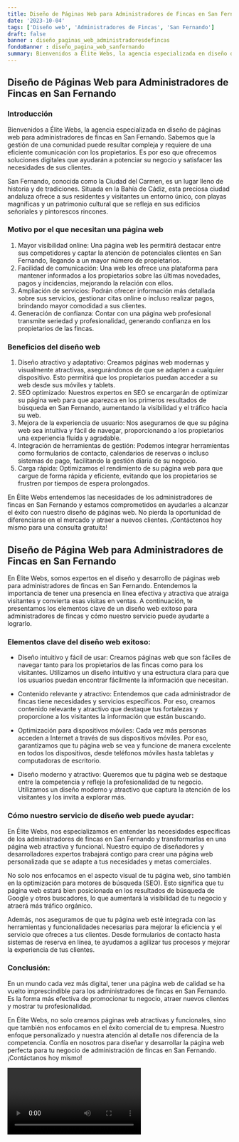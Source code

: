 ```yaml
---
title: Diseño de Páginas Web para Administradores de Fincas en San Fernando
date: '2023-10-04'
tags: ['Diseño web', 'Administradores de Fincas', 'San Fernando']
draft: false
banner : diseño_paginas_web_administradoresdefincas
fondoBanner : diseño_pagina_web_sanfernando
summary: Bienvenidos a Élite Webs, la agencia especializada en diseño de páginas web para administradores de fincas en San Fernando. Sabemos que la gestión de una comunidad puede resultar compleja y requiere de una eficiente comunicación con los propietarios. Es por eso que ofrecemos soluciones digitales que ayudarán a potenciar su negocio y satisfacer las necesidades de sus clientes.
---
```


## Diseño de Páginas Web para Administradores de Fincas en San Fernando

### Introducción

Bienvenidos a Élite Webs, la agencia especializada en diseño de páginas web para administradores de fincas en San Fernando. Sabemos que la gestión de una comunidad puede resultar compleja y requiere de una eficiente comunicación con los propietarios. Es por eso que ofrecemos soluciones digitales que ayudarán a potenciar su negocio y satisfacer las necesidades de sus clientes.

San Fernando, conocida como la Ciudad del Carmen, es un lugar lleno de historia y de tradiciones. Situada en la Bahía de Cádiz, esta preciosa ciudad andaluza ofrece a sus residentes y visitantes un entorno único, con playas magníficas y un patrimonio cultural que se refleja en sus edificios señoriales y pintorescos rincones.

### Motivo por el que necesitan una página web

1. Mayor visibilidad online: Una página web les permitirá destacar entre sus competidores y captar la atención de potenciales clientes en San Fernando, llegando a un mayor número de propietarios.
2. Facilidad de comunicación: Una web les ofrece una plataforma para mantener informados a los propietarios sobre las últimas novedades, pagos y incidencias, mejorando la relación con ellos.
3. Ampliación de servicios: Podrán ofrecer información más detallada sobre sus servicios, gestionar citas online o incluso realizar pagos, brindando mayor comodidad a sus clientes.
4. Generación de confianza: Contar con una página web profesional transmite seriedad y profesionalidad, generando confianza en los propietarios de las fincas.

### Beneficios del diseño web

1. Diseño atractivo y adaptativo: Creamos páginas web modernas y visualmente atractivas, asegurándonos de que se adapten a cualquier dispositivo. Esto permitirá que los propietarios puedan acceder a su web desde sus móviles y tablets.
2. SEO optimizado: Nuestros expertos en SEO se encargarán de optimizar su página web para que aparezca en los primeros resultados de búsqueda en San Fernando, aumentando la visibilidad y el tráfico hacia su web.
3. Mejora de la experiencia de usuario: Nos aseguramos de que su página web sea intuitiva y fácil de navegar, proporcionando a los propietarios una experiencia fluida y agradable.
4. Integración de herramientas de gestión: Podemos integrar herramientas como formularios de contacto, calendarios de reservas o incluso sistemas de pago, facilitando la gestión diaria de su negocio.
5. Carga rápida: Optimizamos el rendimiento de su página web para que cargue de forma rápida y eficiente, evitando que los propietarios se frustren por tiempos de espera prolongados.

En Élite Webs entendemos las necesidades de los administradores de fincas en San Fernando y estamos comprometidos en ayudarles a alcanzar el éxito con nuestro diseño de páginas web. No pierda la oportunidad de diferenciarse en el mercado y atraer a nuevos clientes. ¡Contáctenos hoy mismo para una consulta gratuita!

<GifSeo />

<Cta />

## Diseño de Página Web para Administradores de Fincas en San Fernando

En Élite Webs, somos expertos en el diseño y desarrollo de páginas web para administradores de fincas en San Fernando. Entendemos la importancia de tener una presencia en línea efectiva y atractiva que atraiga visitantes y convierta esas visitas en ventas. A continuación, te presentamos los elementos clave de un diseño web exitoso para administradores de fincas y cómo nuestro servicio puede ayudarte a lograrlo.

### Elementos clave del diseño web exitoso:

- Diseño intuitivo y fácil de usar: Creamos páginas web que son fáciles de navegar tanto para los propietarios de las fincas como para los visitantes. Utilizamos un diseño intuitivo y una estructura clara para que los usuarios puedan encontrar fácilmente la información que necesitan.

- Contenido relevante y atractivo: Entendemos que cada administrador de fincas tiene necesidades y servicios específicos. Por eso, creamos contenido relevante y atractivo que destaque tus fortalezas y proporcione a los visitantes la información que están buscando.

- Optimización para dispositivos móviles: Cada vez más personas acceden a Internet a través de sus dispositivos móviles. Por eso, garantizamos que tu página web se vea y funcione de manera excelente en todos los dispositivos, desde teléfonos móviles hasta tabletas y computadoras de escritorio.

- Diseño moderno y atractivo: Queremos que tu página web se destaque entre la competencia y refleje la profesionalidad de tu negocio. Utilizamos un diseño moderno y atractivo que captura la atención de los visitantes y los invita a explorar más.

### Cómo nuestro servicio de diseño web puede ayudar:

En Élite Webs, nos especializamos en entender las necesidades específicas de los administradores de fincas en San Fernando y transformarlas en una página web atractiva y funcional. Nuestro equipo de diseñadores y desarrolladores expertos trabajará contigo para crear una página web personalizada que se adapte a tus necesidades y metas comerciales.

No solo nos enfocamos en el aspecto visual de tu página web, sino también en la optimización para motores de búsqueda (SEO). Esto significa que tu página web estará bien posicionada en los resultados de búsqueda de Google y otros buscadores, lo que aumentará la visibilidad de tu negocio y atraerá más tráfico orgánico.

Además, nos aseguramos de que tu página web esté integrada con las herramientas y funcionalidades necesarias para mejorar la eficiencia y el servicio que ofreces a tus clientes. Desde formularios de contacto hasta sistemas de reserva en línea, te ayudamos a agilizar tus procesos y mejorar la experiencia de tus clientes.

### Conclusión:

En un mundo cada vez más digital, tener una página web de calidad se ha vuelto imprescindible para los administradores de fincas en San Fernando. Es la forma más efectiva de promocionar tu negocio, atraer nuevos clientes y mostrar tu profesionalidad.

En Élite Webs, no solo creamos páginas web atractivas y funcionales, sino que también nos enfocamos en el éxito comercial de tu empresa. Nuestro enfoque personalizado y nuestra atención al detalle nos diferencia de la competencia. Confía en nosotros para diseñar y desarrollar la página web perfecta para tu negocio de administración de fincas en San Fernando. ¡Contáctanos hoy mismo!

<Video />

<CtaBot job='Administradores de Fincas' city='San Fernando'/>

<Gmaps query='San Fernando+españa+maps' />